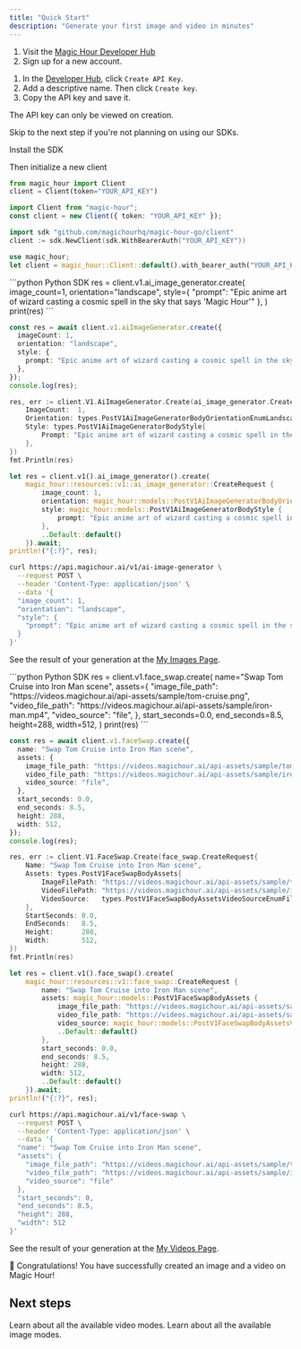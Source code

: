 ```yaml
---
title: "Quick Start"
description: "Generate your first image and video in minutes"
---
```


<Steps>

<Step title="Create Your Account">

1. Visit the [Magic Hour Developer Hub](https://magichour.ai/developer)
2. Sign up for a new account.

</Step>

<Step title="Create an API Key">

1. In the [Developer Hub](https://magichour.ai/developer), click `Create API Key`.
2. Add a descriptive name. Then click `Create key`.
3. Copy the API key and save it.

<Warning>The API key can only be viewed on creation.</Warning>

</Step>

<Step title="Initialize SDK (Optional)">

<Note>Skip to the next step if you're not planning on using our SDKs.</Note>

Install the SDK


<SdkInstallation />

Then initialize a new client

<CodeGroup>

```python Python SDK
from magic_hour import Client
client = Client(token="YOUR_API_KEY")
```

```typescript Node SDK
import Client from "magic-hour";
const client = new Client({ token: "YOUR_API_KEY" });
```

```go Go SDK
import sdk "github.com/magichourhq/magic-hour-go/client"
client := sdk.NewClient(sdk.WithBearerAuth("YOUR_API_KEY"))
```

```rust Rust SDK
use magic_hour;
let client = magic_hour::Client::default().with_bearer_auth("YOUR_API_KEY");
```

</CodeGroup>
</Step>

<Step title="Create an image">
<Tabs>
<Tab title="Using SDKs">

<CodeGroup>
```python Python SDK
res = client.v1.ai_image_generator.create(
    image_count=1,
    orientation="landscape",
    style={
        "prompt": "Epic anime art of wizard casting a cosmic spell in the sky that says 'Magic Hour'"
    },
)
print(res)
```

```typescript Node SDK
const res = await client.v1.aiImageGenerator.create({
  imageCount: 1,
  orientation: "landscape",
  style: {
    prompt: "Epic anime art of wizard casting a cosmic spell in the sky that says 'Magic Hour'",
  },
});
console.log(res);
```

```go Go SDK
res, err := client.V1.AiImageGenerator.Create(ai_image_generator.CreateRequest{
    ImageCount:  1,
    Orientation: types.PostV1AiImageGeneratorBodyOrientationEnumLandscape,
    Style: types.PostV1AiImageGeneratorBodyStyle{
        Prompt: "Epic anime art of wizard casting a cosmic spell in the sky that says 'Magic Hour'",
    },
})
fmt.Println(res)
```

```rust Rust SDK
let res = client.v1().ai_image_generator().create(
    magic_hour::resources::v1::ai_image_generator::CreateRequest {
        image_count: 1,
        orientation: magic_hour::models::PostV1AiImageGeneratorBodyOrientationEnum::Landscape,
        style: magic_hour::models::PostV1AiImageGeneratorBodyStyle {
            prompt: "Epic anime art of wizard casting a cosmic spell in the sky that says 'Magic Hour'".to_string(),
        },
        ..Default::default()
    }).await;
println!("{:?}", res);
```

</CodeGroup>

</Tab>
<Tab title="Using Rest API">

```sh
curl https://api.magichour.ai/v1/ai-image-generator \
  --request POST \
  --header 'Content-Type: application/json' \
  --data '{
  "image_count": 1,
  "orientation": "landscape",
  "style": {
    "prompt": "Epic anime art of wizard casting a cosmic spell in the sky that says 'Magic Hour'"
  }
}'
```

</Tab>
</Tabs>

See the result of your generation at the [My Images Page](https://magichour.ai/dashboard/images).

</Step>

<Step title="Create a video">
<Tabs>
<Tab title="Using SDKs">

<CodeGroup>
```python Python SDK
res = client.v1.face_swap.create(
    name="Swap Tom Cruise into Iron Man scene",
    assets={
        "image_file_path": "https://videos.magichour.ai/api-assets/sample/tom-cruise.png",
        "video_file_path": "https://videos.magichour.ai/api-assets/sample/iron-man.mp4",
        "video_source": "file",
    },
    start_seconds=0.0,
    end_seconds=8.5,
    height=288,
    width=512,
)
print(res)
```

```typescript Node SDK
const res = await client.v1.faceSwap.create({
  name: "Swap Tom Cruise into Iron Man scene",
  assets: {
    image_file_path: "https://videos.magichour.ai/api-assets/sample/tom-cruise.png",
    video_file_path: "https://videos.magichour.ai/api-assets/sample/iron-man.mp4",
    video_source: "file",
  },
  start_seconds: 0.0,
  end_seconds: 8.5,
  height: 288,
  width: 512,
});
console.log(res);
```

```go Go SDK
res, err := client.V1.FaceSwap.Create(face_swap.CreateRequest{
    Name: "Swap Tom Cruise into Iron Man scene",
    Assets: types.PostV1FaceSwapBodyAssets{
        ImageFilePath: "https://videos.magichour.ai/api-assets/sample/tom-cruise.png",
        VideoFilePath: "https://videos.magichour.ai/api-assets/sample/iron-man.mp4",
        VideoSource:   types.PostV1FaceSwapBodyAssetsVideoSourceEnumFile,
    },
    StartSeconds: 0.0,
    EndSeconds:   8.5,
    Height:       288,
    Width:        512,
})
fmt.Println(res)
```

```rust Rust SDK
let res = client.v1().face_swap().create(
    magic_hour::resources::v1::face_swap::CreateRequest {
        name: "Swap Tom Cruise into Iron Man scene",
        assets: magic_hour::models::PostV1FaceSwapBodyAssets {
            image_file_path: "https://videos.magichour.ai/api-assets/sample/tom-cruise.png".to_string(),
            video_file_path: "https://videos.magichour.ai/api-assets/sample/iron-man.mp4".to_string(),
            video_source: magic_hour::models::PostV1FaceSwapBodyAssetsVideoSourceEnum::File,
            ..Default::default()
        },
        start_seconds: 0.0,
        end_seconds: 8.5,
        height: 288,
        width: 512,
        ..Default::default()
    }).await;
println!("{:?}", res);
```

</CodeGroup>

</Tab>
<Tab title="Using Rest API">

```sh
curl https://api.magichour.ai/v1/face-swap \
  --request POST \
  --header 'Content-Type: application/json' \
  --data '{
  "name": "Swap Tom Cruise into Iron Man scene",
  "assets": {
    "image_file_path": "https://videos.magichour.ai/api-assets/sample/tom-cruise.png",
    "video_file_path": "https://videos.magichour.ai/api-assets/sample/iron-man.mp4",
    "video_source": "file"
  },
  "start_seconds": 0,
  "end_seconds": 8.5,
  "height": 288,
  "width": 512
}'
```

</Tab>
</Tabs>

See the result of your generation at the [My Videos Page](https://magichour.ai/dashboard/videos).

</Step>

</Steps>

<Check>🎉 Congratulations! You have successfully created an image and a video on Magic Hour!</Check>

## Next steps

<CardGroup cols={2}>
  <Card title="Video Tools" icon="video" href="/get-started/video-tools">
    Learn about all the available video modes.
  </Card>
  <Card title="Image Tools" icon="image" href="/get-started/image-tools">
    Learn about all the available image modes.
  </Card>
</CardGroup>
